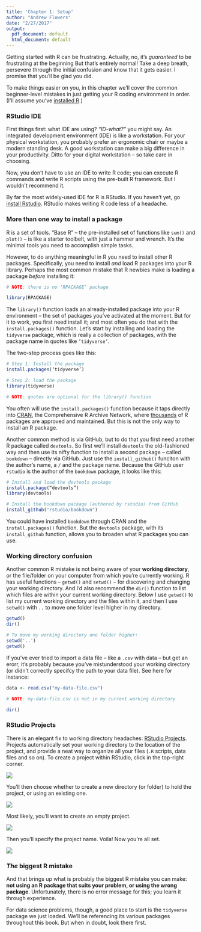 ```yaml
---
title: 'Chapter 1: Setup'
author: "Andrew Flowers"
date: "2/27/2017"
output:
  pdf_document: default
  html_document: default
---
```

Getting started with R can be frustrating. Actually, no, it’s _guaranteed_ to be frustrating at the beginning But that’s entirely normal! Take a deep breath, persevere through the initial confusion and know that it gets easier. I promise that you’ll be glad you did.

To make things easier on you, in this chapter we’ll cover the common beginner-level mistakes in just getting your R coding environment in order. (I’ll assume you’ve [installed R](https://cran.r-project.org/mirrors.html).)


### RStudio IDE

First things first: what IDE are using? _“ID-what?”_  you might say. An integrated development environment (IDE) is like a workstation. For your physical workstation, you probably prefer an ergonomic chair or maybe a modern standing desk. A good workstation can make a big difference in your productivity. Ditto for your digital workstation -- so take care in choosing. 

Now, you don’t have to use an IDE to write R code; you can execute R commands and write R scripts using the pre-built R framework. But I wouldn’t recommend it.

By far the most widely-used IDE for R is RStudio. If you haven’t yet, go [install Rstudio](https://www.rstudio.com/products/rstudio/download/). RStudio makes writing R code less of a headache.

### More than one way to install a package

R is a set of tools. “Base R” -- the pre-installed set of functions like `sum()` and `plot()` -- is like a starter toolbelt, with just a hammer and wrench. It’s the minimal tools you need to accomplish simple tasks. 

However, to do anything meaningful in R you need to install other R packages. Specifically, you need to install _and_ load R packages into your R library. Perhaps the most common mistake that R newbies make is loading a package _before_ installing it:

```r
# NOTE: there is no ‘RPACKAGE’ package

library(RPACKAGE)  


```

The `library()` function loads an already-installed package into your R environment -- the set of packages you’ve activated at the moment. But for it to work, you first need install it; and most often you do that with the `install.packages()` function. Let’s start by installing and loading the `tidyverse` package, which is really a collection of packages, with the package name in quotes like `’tidyverse’`. 

The two-step process goes like this:

```r
# Step 1: Install the package
install.packages(‘tidyverse’)

# Step 2: load the package
library(tidyverse) 

# NOTE: quotes are optional for the library() function
```

You often will use the `install.packages()` function because it taps directly into [CRAN](https://cran.r-project.org/), the Comprehensive R Archive Network, where [thousands](https://cran.r-project.org/web/packages/available_packages_by_name.html) of R packages are approved and maintained. But this is not the only way to install an R package. 

Another common method is via GitHub, but to do that you first need another R package called `devtools`. So first we’ll install `devtools` the old-fashioned way and then use its nifty function to install a second package -- called `bookdown` -- directly via GitHub. Just use the `install_github()` funciton with the author's name, a `/` and the package name. Because the GitHub user `rstudio` is the author of the `bookdown` package, it looks like this:

```r
# Install and load the devtools package
install.package(“devtools”)
library(devtools)

# Install the bookdown package (authored by rstudio) from GitHub
install_github("rstudio/bookdown") 
```

You could have installed `bookdown` through CRAN and the `install.packages()` function. But the `devtools` package, with its `install_github` function, allows you to broaden what R packages you can use. 

### Working directory confusion

Another common R mistake is not being aware of your **working directory**, or the file/folder on your computer from which you’re currently working. R has useful functions -- `getwd()` and `setwd()` -- for discovering and changing your working directory. And I’d also recommend the `dir()` function to list which files are within your current working directory. Below I use `getwd()` to list my current working directory and the files within it, and then I use `setwd()` with `..` to move one folder level higher in my directory.

```r
getwd()
dir()

# To move my working directory one folder higher:
setwd('..')
getwd()
```

If you've ever tried to import a data file -- like a `.csv` with data -- but get an erorr, it's probably because you've mistunderstood your working directory (or didn't correctly specifcy the path to your data file). See here for instance:

```r
data <- read.csv("my-data-file.csv")

# NOTE: my-data-file.csv is not in my current working directory

dir()
```

### RStudio Projects

There is an elegant fix to working directory headaches: [RStudio Projects](https://support.rstudio.com/hc/en-us/articles/200526207-Using-Projects). Projects automatically set your working directory to the location of the project, and provide a neat way to organize all your files (`.R` scripts, data files and so on). To create a project within RStudio, click in the top-right corner. 

![](assets/rstudio-projects-1.png)

You'll then choose whether to create a new directory (or folder) to hold the project, or using an existing one.

![](assets/rstudio-projects-2.png)

Most likely, you'll want to create an empty project.

![](assets/rstudio-projects-3.png)

Then you'll specify the project name. Voila! Now you're all set.

![](assets/rstudio-projects-4.png)

### _The_ biggest R mistake

And that brings up what is probably the biggest R mistake you can make: **not using an R package that suits your problem, or using the wrong package**. Unfortunately, there is no error message for this; you learn it through experience. 

For data science problems, though, a good place to start is the `tidyverse` package we just loaded. We’ll be referencing its various packages throughout this book. But when in doubt, look there first.